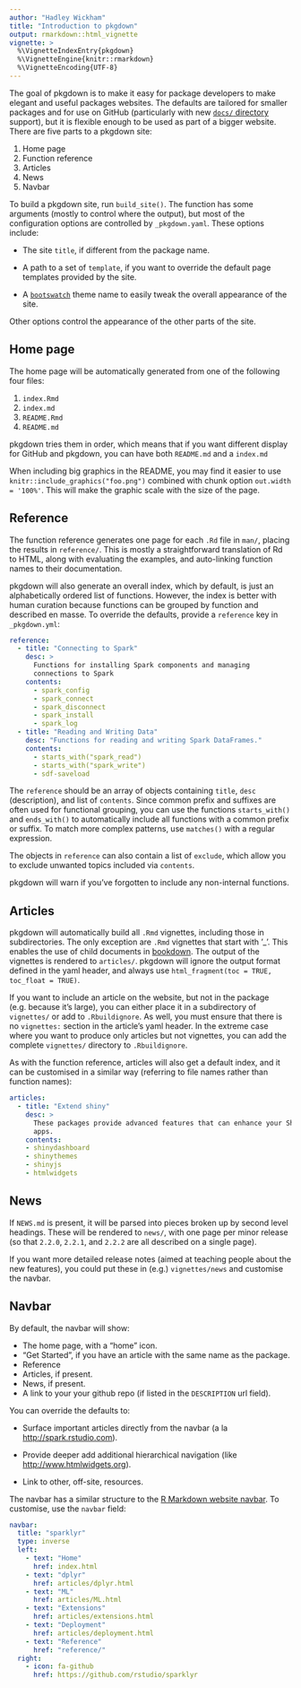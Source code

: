```yaml
---
author: "Hadley Wickham"
title: "Introduction to pkgdown"
output: rmarkdown::html_vignette
vignette: >
  %\VignetteIndexEntry{pkgdown}
  %\VignetteEngine{knitr::rmarkdown}
  %\VignetteEncoding{UTF-8}
---
```


The goal of pkgdown is to make it easy for package developers to make elegant and useful packages websites. The defaults are tailored for smaller packages and for use on GitHub (particularly with new [`docs/` directory][docs] support), but it is flexible enough to be used as part of a bigger website. There are five parts to a pkgdown site:

1. Home page
1. Function reference
1. Articles
1. News
1. Navbar 

To build a pkgdown site, run `build_site()`. The function has some arguments (mostly to control where the output), but most of the configuration options are controlled by `_pkgdown.yaml`. These options include:

* The site `title`, if different from the package name.

* A path to a set of `template`, if you want to override the default
  page templates provided by the site.

* A [`bootswatch`](https://bootswatch.com) theme name to easily tweak the
  overall appearance of the site.

Other options control the appearance of the other parts of the site. 

## Home page

The home page will be automatically generated from one of the following four files:

1. `index.Rmd`
1. `index.md`
1. `README.Rmd`
1. `README.md`

pkgdown tries them in order, which means that if you want different display for GitHub and pkgdown, you can have both `README.md` and a `index.md`

When including big graphics in the README, you may find it easier to use `knitr::include_graphics("foo.png")` combined with chunk option `out.width = '100%'`. This will make the graphic scale with the size of the page.

## Reference

The function reference generates one page for each `.Rd` file in `man/`, placing the results in `reference/`. This is mostly a straightforward translation of Rd to HTML, along with evaluating the examples, and auto-linking function names to their documentation.

pkgdown will also generate an overall index, which by default, is just an alphabetically ordered list of functions. However, the index is better with human curation because functions can be grouped by function and described en masse. To override the defaults, provide a `reference` key in `_pkgdown.yml`:

```yaml
reference:
  - title: "Connecting to Spark"
    desc: >
      Functions for installing Spark components and managing
      connections to Spark
    contents: 
      - spark_config
      - spark_connect
      - spark_disconnect
      - spark_install
      - spark_log
  - title: "Reading and Writing Data"
    desc: "Functions for reading and writing Spark DataFrames."
    contents:
      - starts_with("spark_read")
      - starts_with("spark_write")
      - sdf-saveload
```

The `reference` should be an array of objects containing `title`, `desc` (description), and list of `contents`. Since common prefix and suffixes are often used for functional grouping, you can use the functions `starts_with()` and `ends_with()` to automatically include all functions with a common prefix or suffix. To match more complex patterns, use `matches()` with a regular expression.

The objects in `reference` can also contain a list of `exclude`, which allow you to exclude unwanted topics included via `contents`.

pkgdown will warn if you've forgotten to include any non-internal functions.

## Articles

pkgdown will automatically build all `.Rmd` vignettes, including those in subdirectories. The only exception are `.Rmd` vignettes that start with '_'. This enables the use of child documents in [bookdown](https://bookdown.org/yihui/bookdown/). The output of the vignettes is rendered to `articles/`. pkgdown will ignore the output format defined in the yaml header, and always use `html_fragment(toc = TRUE, toc_float = TRUE)`.

If you want to include an article on the website, but not in the package (e.g. because it's large), you can either place it in a subdirectory of `vignettes/` or add to `.Rbuildignore`. As well, you must ensure that there is no `vignettes:` section in the article's yaml header. In the extreme case where you want to produce only articles but not vignettes, you can add the complete `vignettes/` directory to `.Rbuildignore`.

As with the function reference, articles will also get a default index, and it can be customised in a similar way (referring to file names rather than function names):

```yaml
articles:
  - title: "Extend shiny"
    desc: >
      These packages provide advanced features that can enhance your Shiny 
      apps.
    contents:
    - shinydashboard
    - shinythemes
    - shinyjs
    - htmlwidgets
```

## News

If `NEWS.md` is present, it will be parsed into pieces broken up by second level headings. These will be rendered to `news/`, with one page per minor release (so that `2.2.0`, `2.2.1`, and `2.2.2` are all described on a single page).

If you want more detailed release notes (aimed at teaching people about the new features), you could put these in (e.g.) `vignettes/news` and customise the navbar.

## Navbar {#navbar2}

By default, the navbar will show:

* The home page, with a "home" icon.
* "Get Started", if you have an article with the same name as the package.
* Reference
* Articles, if present.
* News, if present.
* A link to your your github repo (if listed in the `DESCRIPTION` url field).

You can override the defaults to:

* Surface important articles directly from the navbar (a la
  <http://spark.rstudio.com>).

* Provide deeper add additional hierarchical navigation (like     
  <http://www.htmlwidgets.org>).
  
* Link to other, off-site, resources.

The navbar has a similar structure to the [R Markdown website navbar][rmarkdown navbar]. To customise, use the `navbar` field:

```yaml
navbar:
  title: "sparklyr"
  type: inverse
  left:
    - text: "Home"
      href: index.html
    - text: "dplyr"
      href: articles/dplyr.html
    - text: "ML"
      href: articles/ML.html
    - text: "Extensions"
      href: articles/extensions.html
    - text: "Deployment"
      href: articles/deployment.html
    - text: "Reference"
      href: "reference/"
  right:
    - icon: fa-github
      href: https://github.com/rstudio/sparklyr
```



[docs]: https://help.github.com/articles/configuring-a-publishing-source-for-github-pages/#publishing-your-github-pages-site-from-a-docs-folder-on-your-master-branch
[rmarkdown navbar]: http://rmarkdown.rstudio.com/rmarkdown_websites.html#site_navigation
